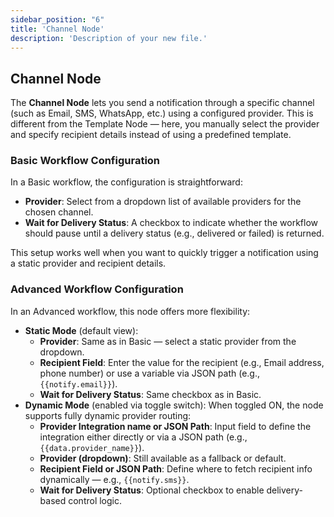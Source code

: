 ```yaml
---
sidebar_position: "6"
title: 'Channel Node'
description: 'Description of your new file.'
---
```


## Channel Node

The **Channel Node** lets you send a notification through a specific channel (such as Email, SMS, WhatsApp, etc.) using a configured provider. This is different from the Template Node — here, you manually select the provider and specify recipient details instead of using a predefined template.

### Basic Workflow Configuration

In a Basic workflow, the configuration is straightforward:

- **Provider**: Select from a dropdown list of available providers for the chosen channel.
- **Wait for Delivery Status**: A checkbox to indicate whether the workflow should pause until a delivery status (e.g., delivered or failed) is returned.

This setup works well when you want to quickly trigger a notification using a static provider and recipient details.

### Advanced Workflow Configuration

In an Advanced workflow, this node offers more flexibility:

- **Static Mode** (default view):
  - **Provider**: Same as in Basic — select a static provider from the dropdown.
  - **Recipient Field**: Enter the value for the recipient (e.g., Email address, phone number) or use a variable via JSON path (e.g., `{{notify.email}}`).
  - **Wait for Delivery Status**: Same checkbox as in Basic.
- **Dynamic Mode** (enabled via toggle switch):
  When toggled ON, the node supports fully dynamic provider routing:
  - **Provider Integration name or JSON Path**: Input field to define the integration either directly or via a JSON path (e.g., `{{data.provider_name}}`).
  - **Provider (dropdown)**: Still available as a fallback or default.
  - **Recipient Field or JSON Path**: Define where to fetch recipient info dynamically — e.g., `{{notify.sms}}`.
  - **Wait for Delivery Status**: Optional checkbox to enable delivery-based control logic.
